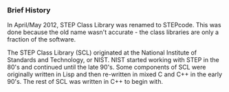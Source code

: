 === Brief History ===

In April/May 2012, STEP Class Library was renamed to STEPcode. This was done because the old name wasn't accurate - the class libraries are only a fraction of the software.

The STEP Class Library (SCL) originated at the National Institute of Standards and Technology, or NIST. NIST started working with STEP in the 80's and continued until the late 90's. Some components of SCL were originally written in Lisp and then re-written in mixed C and C++ in the early 90's. The rest of SCL was written in C++ to begin with.